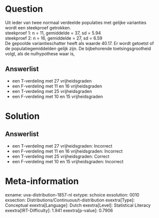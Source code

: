 Question
========

Uit ieder van twee normaal verdeelde populaties met gelijke varianties
wordt een steekproef getrokken.\
steekproef 1: n = 11, gemiddelde = 37, sd = 5.94\
steekproef 2: n = 16, gemiddelde = 27, sd = 6.59\
De gepoolde variantieschatter heeft als waarde 40.17. Er wordt getoetst
of de populatiegemiddelden gelijk zijn. De bijbehorende
toetsingsgrootheid volgt, als de nulhypothese waar is,

Answerlist
----------

* een T-verdeling met 27 vrijheidsgraden
* een F-verdeling met 11 en 16 vrijheidsgraden
* een T-verdeling met 25 vrijheidsgraden
* een F-verdeling met 10 en 15 vrijheidsgraden

Solution
========

Answerlist
----------

* een T-verdeling met 27 vrijheidsgraden: Incorrect
* een F-verdeling met 11 en 16 vrijheidsgraden: Incorrect
* een T-verdeling met 25 vrijheidsgraden: Correct
* een F-verdeling met 10 en 15 vrijheidsgraden: Incorrect

Meta-information
================
exname: uva-distribution-1857-nl
extype: schoice
exsolution: 0010
exsection: Distributions/Continuous/t-distribution
exextra[Type]: Conceptual
exextra[Language]: Dutch
exextra[Level]: Statistical Literacy
exextra[IRT-Difficulty]: 1.941
exextra[p-value]: 0.7906
